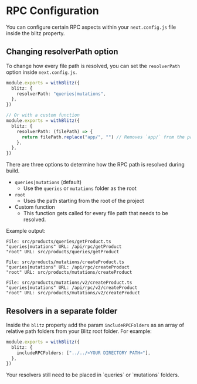 # RPC Configuration


You can configure certain RPC aspects within your `next.config.js` file
inside the blitz property.

## Changing resolverPath option 

To change how every file path is resolved, you can set the `resolverPath`
option inside `next.config.js`.

```ts copy
module.exports = withBlitz({
  blitz: {
    resolverPath: "queries|mutations",
  },
})

// Or with a custom function
module.exports = withBlitz({
  blitz: {
    resolverPath: (filePath) => {
      return filePath.replace("app/", "") // Removes `app/` from the path
    },
  },
})
```

There are three options to determine how the RPC path is resolved during
build.

- `queries|mutations` (default)
  - Use the `queries` or `mutations` folder as the root
- `root`
  - Uses the path starting from the root of the project
- Custom function
  - This function gets called for every file path that needs to be
    resolved.

Example output:

```
File: src/products/queries/getProduct.ts
"queries|mutations" URL: /api/rpc/getProduct
"root" URL: src/products/queries/getProduct

File: src/products/mutations/createProduct.ts
"queries|mutations" URL: /api/rpc/createProduct
"root" URL: src/products/mutations/createProduct

File: src/products/mutations/v2/createProduct.ts
"queries|mutations" URL: /api/rpc/v2/createProduct
"root" URL: src/products/mutations/v2/createProduct
```

## Resolvers in a separate folder 

Inside the `blitz` property add the param `includeRPCFolders` as an array
of relative path folders from your Blitz root folder. For example:

```ts copy
module.exports = withBlitz({
  blitz: {
    includeRPCFolders: ["../../<YOUR DIRECTORY PATH>"],
  },
})
```

<Callout type="info">
  Your resolvers still need to be placed in `queries` or `mutations`
  folders.
</Callout>
